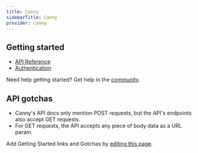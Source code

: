 ```yaml
---
title: Canny
sidebarTitle: Canny
provider: canny
---
```



<Overview />
<PreBuiltTooling provider={providers[pageMetadata.provider]} />
<PreBuiltUseCases />


## Getting started

-   [API Reference](https://developers.canny.io/api-reference)
-   [Authentication](https://developers.canny.io/api-reference#authentication)

<Tip>Need help getting started? Get help in the [community](https://nango.dev/slack).</Tip>

## API gotchas

- Canny's API docs only mention POST requests, but the API's endpoints also accept GET requests.
- For GET requests, the API accepts any piece of body data as a URL param.

<Note>Add Getting Started links and Gotchas by [editing this page](https://github.com/nangohq/nango/tree/master/docs-v2/integrations/all/canny.mdx).</Note>
